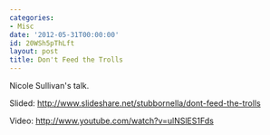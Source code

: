 ```yaml
---
categories:
- Misc
date: '2012-05-31T00:00:00'
id: 20WSh5pThLft
layout: post
title: Don't Feed the Trolls
---
```


Nicole Sullivan's talk.

Slided: http://www.slideshare.net/stubbornella/dont-feed-the-trolls

Video: http://www.youtube.com/watch?v=ulNSlES1Fds